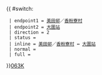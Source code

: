 {{ #switch: {{{format|}}}
  | endpoint1 = [[美田邨公共運輸交匯處|美田邨]]／[[香粉寮村]]
  | endpoint2 = [[大圍站公共運輸交匯處|大圍站]]
  | direction = 2
  | status = 
  | inline = [[美田邨公共運輸交匯處|美田邨]]／[[香粉寮村]] ↔ [[大圍站公共運輸交匯處|大圍站]]
  | normal =
  | full =
}}<noinclude>[[category:新界專線小巴路線模板|063K]]</noinclude>